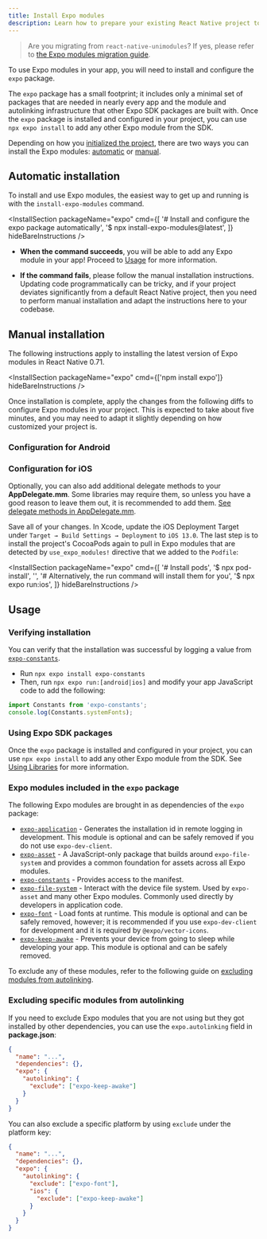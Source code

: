 ```yaml
---
title: Install Expo modules
description: Learn how to prepare your existing React Native project to install and use any Expo module.
---
```



> Are you migrating from `react-native-unimodules`? If yes, please refer to [the Expo modules migration guide](https://expo.fyi/expo-modules-migration).

To use Expo modules in your app, you will need to install and configure the `expo` package.

The `expo` package has a small footprint; it includes only a minimal set of packages that are needed in nearly every app and the module and autolinking infrastructure that other Expo SDK packages are built with. Once the `expo` package is installed and configured in your project, you can use `npx expo install` to add any other Expo module from the SDK.

Depending on how you [initialized the project](/bare/hello-world/), there are two ways you can install the Expo modules: [automatic](#automatic-installation) or [manual](#manual-installation).

## Automatic installation

To install and use Expo modules, the easiest way to get up and running is with the `install-expo-modules` command.

<InstallSection
  packageName="expo"
  cmd={[
    '# Install and configure the expo package automatically',
    '$ npx install-expo-modules@latest',
  ]}
  hideBareInstructions
/>

- <YesIcon small /> **When the command succeeds**, you will be able to add any Expo module in your app!
  Proceed to [Usage](#usage) for more information.

- <NoIcon small /> **If the command fails**, please follow the manual installation instructions. Updating
  code programmatically can be tricky, and if your project deviates significantly from a default React
  Native project, then you need to perform manual installation and adapt the instructions here to your
  codebase.

## Manual installation

The following instructions apply to installing the latest version of Expo modules in React Native 0.71.

<InstallSection packageName="expo" cmd={['npm install expo']} hideBareInstructions />

Once installation is complete, apply the changes from the following diffs to configure Expo modules in your project. This is expected to take about five minutes, and you may need to adapt it slightly depending on how customized your project is.

### Configuration for Android

<DiffBlock source="/static/diffs/expo-android.diff" />

### Configuration for iOS

<DiffBlock source="/static/diffs/expo-ios.diff" />

Optionally, you can also add additional delegate methods to your **AppDelegate.mm**. Some libraries may require them, so unless you have a good reason to leave them out, it is recommended to add them. [See delegate methods in AppDelegate.mm](https://github.com/expo/expo/blob/b7c0356c697ef2cf46388e5742d67b7b48adc97f/templates/expo-template-bare-minimum/ios/HelloWorld/AppDelegate.mm#L75-L102).

Save all of your changes. In Xcode, update the iOS Deployment Target under `Target → Build Settings → Deployment` to `iOS 13.0`. The last step is to install the project's CocoaPods again to pull in Expo modules that are detected by `use_expo_modules!` directive that we added to the `Podfile`:

<InstallSection
  packageName="expo"
  cmd={[
    '# Install pods',
    '$ npx pod-install',
    '',
    '# Alternatively, the run command will install them for you',
    '$ npx expo run:ios',
  ]}
  hideBareInstructions
/>

## Usage

### Verifying installation

You can verify that the installation was successful by logging a value from [`expo-constants`](/versions/latest/sdk/constants).

- Run `npx expo install expo-constants`
- Then, run `npx expo run:[android|ios]` and modify your app JavaScript code to add the following:

```js
import Constants from 'expo-constants';
console.log(Constants.systemFonts);
```

### Using Expo SDK packages

Once the `expo` package is installed and configured in your project, you can use `npx expo install` to add any other Expo module from the SDK. See [Using Libraries](/workflow/using-libraries) for more information.

### Expo modules included in the `expo` package

The following Expo modules are brought in as dependencies of the `expo` package:

- [`expo-application`](/versions/latest/sdk/application) - Generates the installation id in remote logging in development. This module is optional and can be safely removed if you do not use `expo-dev-client`.
- [`expo-asset`](/versions/latest/sdk/asset) - A JavaScript-only package that builds around `expo-file-system` and provides a common foundation for assets across all Expo modules.
- [`expo-constants`](/versions/latest/sdk/constants) - Provides access to the manifest.
- [`expo-file-system`](/versions/latest/sdk/filesystem) - Interact with the device file system. Used by `expo-asset` and many other Expo modules. Commonly used directly by developers in application code.
- [`expo-font`](/versions/latest/sdk/font) - Load fonts at runtime. This module is optional and can be safely removed, however; it is recommended if you use `expo-dev-client` for development and it is required by `@expo/vector-icons`.
- [`expo-keep-awake`](/versions/latest/sdk/keep-awake) - Prevents your device from going to sleep while developing your app. This module is optional and can be safely removed.

To exclude any of these modules, refer to the following guide on [excluding modules from autolinking](#excluding-specific-modules-from-autolinking).

### Excluding specific modules from autolinking

If you need to exclude Expo modules that you are not using but they got installed by other dependencies, you can use the `expo.autolinking` field in **package.json**:

```json package.json
{
  "name": "...",
  "dependencies": {},
  "expo": {
    "autolinking": {
      "exclude": ["expo-keep-awake"]
    }
  }
}
```

You can also exclude a specific platform by using `exclude` under the platform key:

```json package.json
{
  "name": "...",
  "dependencies": {},
  "expo": {
    "autolinking": {
      "exclude": ["expo-font"],
      "ios": {
        "exclude": ["expo-keep-awake"]
      }
    }
  }
}
```
